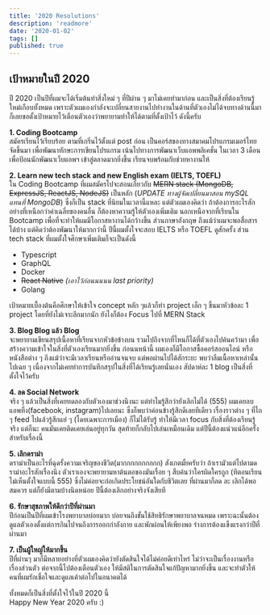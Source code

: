 ```yaml
---
title: '2020 Resolutions'
description: 'readmore'
date: '2020-01-02'
tags: []
published: true
---
```


## เป้าหมายในปี 2020

ปี 2020 เป็นปีที่ผมจะได้เริ่มต้นทำสิ่งใหม่ ๆ ที่ปีผ่าน ๆ มาไม่เคยทำมาก่อน และเป็นสิ่งที่ต้องเรียนรู้ใหม่เกือบทั้งหมด เพราะตัวผมเองกำลังจะเปลี่ยนสายงานไปทำงานในด้านที่ตัวเองไม่ได้จบทางด้านนี้มา ก็เลยขอตั้งเป้าหมายไว้เตือนตัวเองว่าพยายามทำให้ได้ตามที่ตั้งเป้าไว้ ดังนี้ครับ

**1. Coding Bootcamp**  
สมัครเรียนไว้เรียบร้อย ตามที่เกริ่นไว้ตั้งแต่ post ก่อน เป็นคอร์สของทางสมาคมโปรแกรมเมอร์ไทยจัดขึ้นมา เพื่อพัฒนาทักษะการเขียนโปรแกรม เน้นไปทางการพัฒนาเว็บแอพพลิเคชั่น ในเวลา 3 เดือน เพื่อป้อนนักพัฒนาเว็บแอพฯ เข้าสู่ตลาดมากยิ่งขึ้น เรียนจบพร้อมกับช่วยหางานให้

**2. Learn new tech stack and new English exam (IELTS, TOEFL)**  
ใน Coding Bootcamp ที่ผมสมัครไปจะสอนเกี่ยวกับ ~~MERN stack (MongoDB, ExpressJS, ReactJS, NodeJS)~~ เป็นหลัก (_UPDATE ทางผู้จัดเปลี่ยนมาสอน mySQL แทนที่ MongoDB_) ซึ่งก็เป็น stack ที่นิยมในเวลานี้แหละ แต่ตัวผมเองคิดว่า ถ้าต้องการอะไรสักอย่างที่เหนือกว่าค่าเฉลี่ยของคนอื่น ก็ต้องหาความรู้ให้ตัวเองเพิ่มเติม นอกเหนือจากที่เรียนใน Bootcamp เพื่อที่จะทำให้ผมมีโอกาสหางานได้กว้างขึ้น ส่วนภาษาอังกฤษ ถึงแม้ว่าผมจะพอสื่อสารได้บ้าง แต่คิดว่าต้องพัฒนาให้มากกว่านี้ ปีนี้ผมตั้งใจจะสอบ IELTS หรือ TOEFL ดูสักครั้ง ส่วน tech stack ที่ผมตั้งใจศึกษาเพิ่มเติมก็จะเป็นดังนี้

- Typescript
- GraphQL
- Docker
- ~~React Native~~ _(เอาไว้ก่อนนนนน last priority)_
- Golang

เป้าหมายเบื้องต้นคือศึกษาให้เข้าใจ concept หลัก ๆแล้วก็ทำ project เล็ก ๆ ขึ้นมาหัวข้อละ 1 project โดยที่ยังไม่เจาะลึกมากนัก ยังไงก็ต้อง Focus ไปที่ MERN Stack

**3. Blog Blog แล้ว Blog**  
จะพยายามเขียนสรุปเนื้อหาที่เรียนจากหัวข้อข้างบน รวมไปถึงจากที่ไหนก็ได้ที่ตัวเองไปค้นคว้ามา เพื่อสร้างความเข้าใจในสิ่งที่ตัวเองเรียนมากยิ่งขึ้น ก่อนนหน้านี้ ผมเองก็มีโอกาสซื้อคอร์สออนไลน์ หรือหนังสือต่าง ๆ ถึงแม้ว่าจะมีเวลาเรียนหรืออ่านจนจบ แต่พอผ่านไปได้สักระยะ พบว่าลืมเนื้อหาเหล่านั้นไปเฉย ๆ เนื่องจากไม่เคยทำการบันทึกสรุปในสิ่งที่ได้เรียนรู้เลยนั่นเอง สัปดาห์ละ 1 blog เป็นสิ่งที่ตั้งใจไว้ครับ

**4. ลด Social Network**  
จริง ๆ แล้วเป็นสิ่งที่เคยทดลองกับตัวเองมาช่วงนึงนะ แต่ทำไมรู้สึกว่ายังเลิกไม่ได้ (555) ผมเคยลบแอพทิ้ง(facebook, instagram)ไปเลยนะ ซึ่งก็พบว่าค่อนข้างรู้สึกดีเลยทีเดียว เรื่องราวต่าง ๆ ที่ไถ ๆ feed ไปแล้วรู้สึกแย่ ๆ (โดยเฉพาะการเมือง) ก็ไม่ได้รับรู้ ทำให้มีเวลา focus กับสิ่งที่ต้องเรียนรู้จริง แต่ก็นะ คนมันเคยติดเคยเล่นอยู่ทุกวัน สุดท้ายก็กลับไปเล่นเหมือนเดิม แต่ปีนี้ต้องแน่วแน่อีกครั้งสำหรับเรื่องนี้

**5. เลิกดราม่า**  
ดราม่าเป็นอะไรที่ฉุดรั้งความเจริญของชีวิต(มากกกกกกกกกก) สังเกตมั้ยครับว่า ถ้าเรามัวแต่ไปตามดราม่าอะไรสักเรื่องนึง ตัวเราเองจะพยายามหาต้นตอของมันเรื่อย ๆ สืบค้นว่าใครผิดใครถูก (ทีตอนเรียนไม่เห็นตั้งใจแบบนี้ 555) ซึ่งไม่ค่อยจะก่อเกิดประโยชน์อันใดกับชีวิตเลย ที่ผ่านมาก็ลด ละ เลิกได้พอสมควร แต่ก็ยังมีตามบ้างนิดหน่อย ปีนี้ต้องเลิกอย่างจริงจังเสียที

**6. รักษาสุขภาพให้ดีกว่าปีที่ผ่านมา**  
ปีก่อนเป็นปีที่ผมเข้าโรงพยาบาลบ่อยมาก บ่อยจนถึงขั้นใช้สิทธิรักษาพยาบาลจนหมด เพราะฉะนั้นต้องดูแลตัวเองตั้งแต่การกินไปจนถึงการออกกำลังกาย และพักผ่อนให้เพียงพอ ร่างการต้องแข็งแรงกว่าปีที่ผ่านมา

**7. เป็นผู้ใหญ่ให้มากขึ้น**  
ปีที่ผ่านๆ มาก็มีหลายอย่างที่ตัวผมเองคิดว่ายังตัดสินใจได้ไม่ค่อยดีเท่าไหร่ ไม่ว่าจะเป็นเรื่องงานหรือเรื่องส่วนตัว ต่อจากนี้ไปต้องเตือนตัวเอง ให้มีสติในการตัดสินใจแก้ปัญหามากยิ่งขึ้น และจะทำตัวให้คนที่ผมรักเชื่อใจและดูแลเค้าต่อไปในอนาคตได้

ทั้งหมดก็เป็นสิ่งที่ตั้งใจไว้ในปี 2020 นี้  
Happy New Year 2020 ครับ :)
